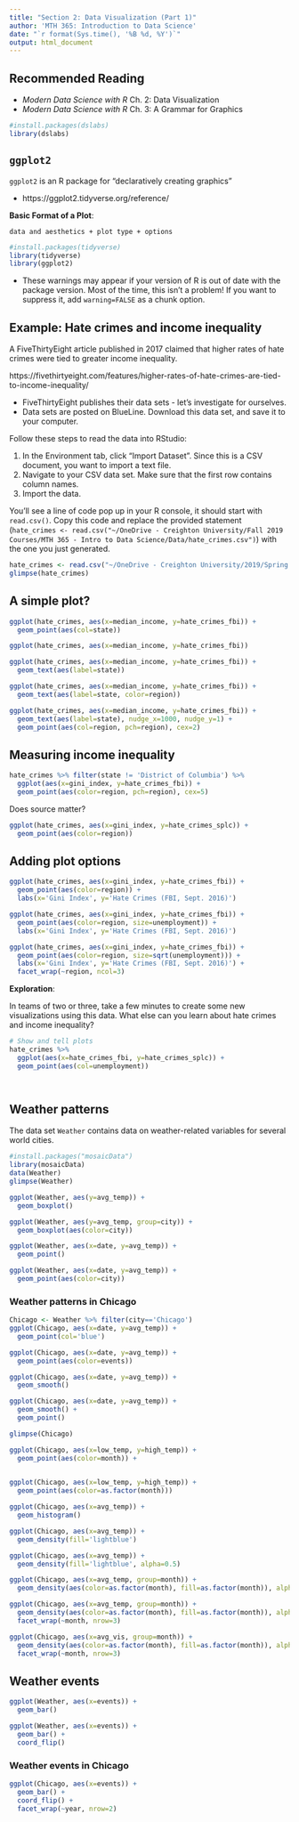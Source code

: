```yaml
---
title: "Section 2: Data Visualization (Part 1)"
author: 'MTH 365: Introduction to Data Science'
date: "`r format(Sys.time(), '%B %d, %Y')`"
output: html_document
---
```


## Recommended Reading

- _Modern Data Science with R_ Ch. 2: Data Visualization
- _Modern Data Science with R_ Ch. 3: A Grammar for Graphics

```r
#install.packages(dslabs)
library(dslabs)
```

## `ggplot2`

`ggplot2` is an R package for "declaratively creating graphics"

- https://ggplot2.tidyverse.org/reference/

__Basic Format of a Plot__:

`data and aesthetics + plot type + options`

```r
#install.packages(tidyverse)
library(tidyverse)
library(ggplot2)
```

- These warnings may appear if your version of R is out of date with the package version. Most of the time, this isn't a problem! If you want to suppress it, add `warning=FALSE` as a chunk option.

## Example: Hate crimes and income inequality

A FiveThirtyEight article published in 2017 claimed that higher rates of hate crimes were tied to greater income inequality.

https://fivethirtyeight.com/features/higher-rates-of-hate-crimes-are-tied-to-income-inequality/

- FiveThirtyEight publishes their data sets - let's investigate for ourselves.
- Data sets are posted on BlueLine. Download this data set, and save it to your computer. 

Follow these steps to read the data into RStudio:

1. In the Environment tab, click "Import Dataset". Since this is a CSV document, you want to import a text file.
2. Navigate to your CSV data set. Make sure that the first row contains column names. 
3. Import the data.

You'll see a line of code pop up in your R console, it should start with `read.csv()`. Copy this code and replace the provided statement (`hate_crimes <- read.csv("~/OneDrive - Creighton University/Fall 2019 Courses/MTH 365 - Intro to Data Science/Data/hate_crimes.csv")`) with the one you just generated.

```r
hate_crimes <- read.csv("~/OneDrive - Creighton University/2019/Spring 2019 Courses/MTH 365 - Intro to Data Science/Data/hate_crimes.csv")
glimpse(hate_crimes)
```

## A simple plot?

```r
ggplot(hate_crimes, aes(x=median_income, y=hate_crimes_fbi)) +
  geom_point(aes(col=state))
```

```r
ggplot(hate_crimes, aes(x=median_income, y=hate_crimes_fbi))
```

```r
ggplot(hate_crimes, aes(x=median_income, y=hate_crimes_fbi)) + 
  geom_text(aes(label=state))
```

```r
ggplot(hate_crimes, aes(x=median_income, y=hate_crimes_fbi)) +
  geom_text(aes(label=state, color=region))

ggplot(hate_crimes, aes(x=median_income, y=hate_crimes_fbi)) +
  geom_text(aes(label=state), nudge_x=1000, nudge_y=1) + 
  geom_point(aes(col=region, pch=region), cex=2)
```

## Measuring income inequality

```r
hate_crimes %>% filter(state != 'District of Columbia') %>%
  ggplot(aes(x=gini_index, y=hate_crimes_fbi)) +
  geom_point(aes(color=region, pch=region), cex=5)
```

Does source matter?

```r
ggplot(hate_crimes, aes(x=gini_index, y=hate_crimes_splc)) +
  geom_point(aes(color=region))
```

## Adding plot options

```r
ggplot(hate_crimes, aes(x=gini_index, y=hate_crimes_fbi)) +
  geom_point(aes(color=region)) + 
  labs(x='Gini Index', y='Hate Crimes (FBI, Sept. 2016)')
```

```r
ggplot(hate_crimes, aes(x=gini_index, y=hate_crimes_fbi)) +
  geom_point(aes(color=region, size=unemployment)) + 
  labs(x='Gini Index', y='Hate Crimes (FBI, Sept. 2016)')
```

```r
ggplot(hate_crimes, aes(x=gini_index, y=hate_crimes_fbi)) +
  geom_point(aes(color=region, size=sqrt(unemployment))) + 
  labs(x='Gini Index', y='Hate Crimes (FBI, Sept. 2016)') + 
  facet_wrap(~region, ncol=3)
```

<div class="green2">__Exploration__:</div>

In teams of two or three, take a few minutes to create some new visualizations using this data. What else can you learn about hate crimes and income inequality?

```r
# Show and tell plots
hate_crimes %>% 
  ggplot(aes(x=hate_crimes_fbi, y=hate_crimes_splc)) + 
  geom_point(aes(col=unemployment))




```

## Weather patterns

The data set `Weather` contains data on weather-related variables for several world cities.

```r
#install.packages("mosaicData")
library(mosaicData)
data(Weather)
glimpse(Weather)
```

```r
ggplot(Weather, aes(y=avg_temp)) + 
  geom_boxplot()
```

```r
ggplot(Weather, aes(y=avg_temp, group=city)) + 
  geom_boxplot(aes(color=city))
```

```r
ggplot(Weather, aes(x=date, y=avg_temp)) +
  geom_point()
```

```r
ggplot(Weather, aes(x=date, y=avg_temp)) +
  geom_point(aes(color=city))
```

### Weather patterns in Chicago

```r
Chicago <- Weather %>% filter(city=='Chicago')
ggplot(Chicago, aes(x=date, y=avg_temp)) +
  geom_point(col='blue')
```

```r
ggplot(Chicago, aes(x=date, y=avg_temp)) +
  geom_point(aes(color=events))
```

```r
ggplot(Chicago, aes(x=date, y=avg_temp)) +
  geom_smooth()
```

```r
ggplot(Chicago, aes(x=date, y=avg_temp)) +
  geom_smooth() +
  geom_point()
```

```r
glimpse(Chicago)

ggplot(Chicago, aes(x=low_temp, y=high_temp)) +
  geom_point(aes(color=month)) + 
  
```

```r
ggplot(Chicago, aes(x=low_temp, y=high_temp)) +
  geom_point(aes(color=as.factor(month)))
```

```r
ggplot(Chicago, aes(x=avg_temp)) + 
  geom_histogram()
```

```r
ggplot(Chicago, aes(x=avg_temp)) + 
  geom_density(fill='lightblue')
```

```r
ggplot(Chicago, aes(x=avg_temp)) + 
  geom_density(fill='lightblue', alpha=0.5)
```

```r
ggplot(Chicago, aes(x=avg_temp, group=month)) + 
  geom_density(aes(color=as.factor(month), fill=as.factor(month)), alpha=0.5)
```

```r
ggplot(Chicago, aes(x=avg_temp, group=month)) +
  geom_density(aes(color=as.factor(month), fill=as.factor(month)), alpha=0.5) + 
  facet_wrap(~month, nrow=3)
```

```r
ggplot(Chicago, aes(x=avg_vis, group=month)) + 
  geom_density(aes(color=as.factor(month), fill=as.factor(month)), alpha=0.5) +
  facet_wrap(~month, nrow=3)
```

## Weather events

```r
ggplot(Weather, aes(x=events)) +
  geom_bar()
```

```r
ggplot(Weather, aes(x=events)) +
  geom_bar() +
  coord_flip()
```

### Weather events in Chicago

```r
ggplot(Chicago, aes(x=events)) +
  geom_bar() +
  coord_flip() +
  facet_wrap(~year, nrow=2)
```